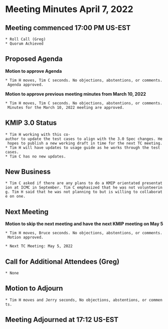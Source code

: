 = Meeting Minutes April 7, 2022 =
== Meeting commenced 17:00 PM US-EST ==
 * Roll Call (Greg)
 * Quorum Achieved

== Proposed Agenda ==

'''Motion to approve Agenda''' 

 * Tim H moves, Tim C seconds. No objections, abstentions, or comments. Agenda approved.

'''Motion to approve previous meeting minutes from March 10, 2022'''

 * Tim H moves, Tim C seconds. No objections, abstentions, or comments. Minutes for the March 10, 2022 meeting are approved.

== KMIP 3.0 Status ==
 * Tim H working with this co-author to update the test cases to align with the 3.0 Spec changes. He hopes to publish a new working draft in time for the next TC meeting.
 * Tim H will have updates to usage guide as he works through the test cases.
 * Tim C has no new updates.

== New Business ==
 * Tim C asked if there are any plans to do a KMIP orientated presentation at ICMC in September. Tim C emphasized that he was not volunteering. Tim H said that he was not planning to but is willing to collaborate on one. 

== Next Meeting ==

'''Motion to skip the next meeting and have the next KMIP meeting on May 5''' 

 * Tim H moves, Bruce seconds. No objections, abstentions, or comments. Motion approved.

 * Next TC Meeting: May 5, 2022

== Call for Additional Attendees (Greg) ==
 * None

== Motion to Adjourn ==
 * Tim H moves and Jerry seconds, No objections, abstentions, or comments.

== Meeting Adjourned at 17:12 US-EST ==
